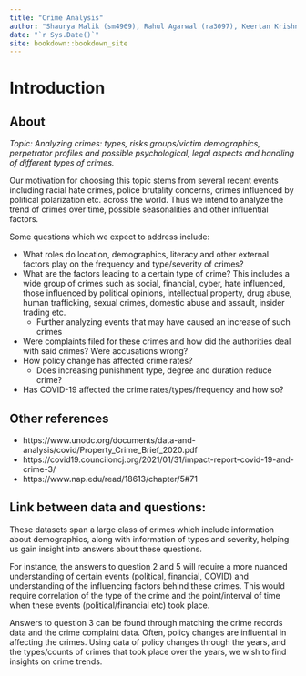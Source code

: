 ```yaml
--- 
title: "Crime Analysis"
author: "Shaurya Malik (sm4969), Rahul Agarwal (ra3097), Keertan Krishnan (kk3446)"
date: "`r Sys.Date()`"
site: bookdown::bookdown_site
---
```


# Introduction

## About

*Topic: Analyzing crimes: types, risks groups/victim demographics, perpetrator profiles and possible psychological, legal aspects and handling of different types of crimes.*

Our motivation for choosing this topic stems from several recent events including racial hate crimes, police brutality concerns, crimes influenced by political polarization etc. across the world. Thus we intend to analyze the trend of crimes over time, possible seasonalities and other influential factors.

Some questions which we expect to address include:

- What roles do location, demographics, literacy and other external factors play on the frequency and type/severity of crimes?
- What are the factors leading to a certain type of crime? This includes a wide group of crimes such as social, financial, cyber, hate influenced, those influenced by political opinions, intellectual property, drug abuse, human trafficking, sexual crimes, domestic abuse and assault, insider trading etc.
  - Further analyzing events that may have caused an increase of such crimes
- Were complaints filed for these crimes and how did the authorities deal with said crimes? Were accusations wrong?
- How policy change has affected crime rates?
  - Does increasing punishment type, degree and duration reduce crime?
- Has COVID-19 affected the crime rates/types/frequency and how so?

## Other references

- https://www.unodc.org/documents/data-and-analysis/covid/Property_Crime_Brief_2020.pdf
- https://covid19.counciloncj.org/2021/01/31/impact-report-covid-19-and-crime-3/
- https://www.nap.edu/read/18613/chapter/5#71

## Link between data and questions:

These datasets span a large class of crimes which include information about demographics, along with information of types and severity, helping us gain insight into answers about these questions.

For instance, the answers to question 2 and 5 will require a more nuanced understanding of certain events (political, financial, COVID) and understanding of the influencing factors behind these crimes. This would require correlation of the type of the crime and the point/interval of time when these events (political/financial etc) took place.

Answers to question 3 can be found through matching the crime records data and the crime complaint data. Often, policy changes are influential in affecting the crimes. Using data of policy changes through the years, and the types/counts of crimes that took place over the years, we wish to find insights on crime trends.	